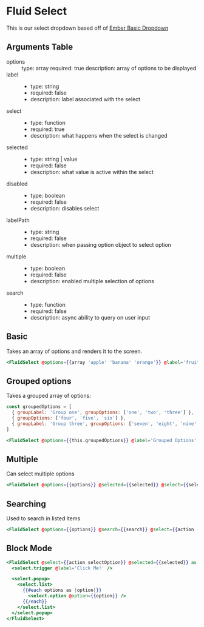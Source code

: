 
# Fluid Select

This is our select dropdown based off of [Ember Basic Dropdown](https://ember-basic-dropdown.com)

## Arguments Table

<dl>
  <dt>options</dt>
  <dd>
    type: array
    required: true
    description: array of options to be displayed
  </dd>
  <dt>label</dt>
  <dd>
    <ul>
      <li>type: string</li>
      <li>required: false</li>
      <li>description: label associated with the select</li>
    </ul>
  </dd>
  <dt>select</dt>
  <dd>
    <ul>
      <li>type: function</li>
      <li>required: true</li>
      <li>description: what happens when the select is changed</li>
    </ul>
  </dd>
  <dt>selected</dt>
  <dd>
    <ul>
      <li>type: string | value</li>
      <li>required: false</li>
      <li>description: what value is active within the select</li>
    </ul>
  </dd>
  <dt>disabled</dt>
  <dd>
    <ul>
      <li>type: boolean</li>
      <li>required: false</li>
      <li>description: disables select</li>
    </ul>
  </dd>
  <dt>labelPath</dt>
  <dd>
    <ul>
      <li>type: string</li>
      <li>required: false</li>
      <li>description: when passing option object to select option</li>
    </ul>
  </dd>
  <dt>multiple</dt>
  <dd>
    <ul>
      <li>type: boolean</li>
      <li>required: false</li>
      <li>description: enabled multiple selection of options</li>
    </ul>
  </dd>
  <dt>search</dt>
  <dd>
    <ul>
      <li>type: function</li>
      <li>required: false</li>
      <li>description: async ability to query on user input</li>
    </ul>
  </dd>
</dl>

## Basic

Takes an array of options and renders it to the screen.

<Story
  id="components-fluid-select--default"
  height="200px"
/>

```hbs
<FluidSelect @options={{array 'apple' 'banana' 'orange'}} @label='fruit' />
```

## Grouped options
Takes a grouped array of options:

```js
const groupedOptions = [
  { groupLabel: 'Group one', groupOptions: ['one', 'two', 'three'] },
  { groupOptions: ['four', 'five', 'six'] },
  { groupLabel: 'Group three', groupOptions: ['seven', 'eight', 'nine', 'ten'] },
]
```

<Story
  id="components-fluid-select--grouped-options"
  height="200px"
/>

```hbs
<FluidSelect @options={{this.groupedOptions}} @label='Grouped Options' />
```

## Multiple

Can select multiple options

```hbs
<FluidSelect @options={{options}} @selected={{selected}} @select={{select}} @multiple={{true}} />
```

## Searching

Used to search in listed items

```hbs
<FluidSelect @options={{options}} @search={{search}} @select={{action (mut selected)}} />
```

## Block Mode

```hbs
<FluidSelect @select={{action selectOption}} @selected={{selected}} as |select|>
  <select.trigger @label='Click Me!' />

  <select.popup>
    <select.list>
      {{#each options as |option|}}
        <select.option @option={{option}} />
      {{/each}}
    </select.list>
  </select.popup>
</FluidSelect>
```